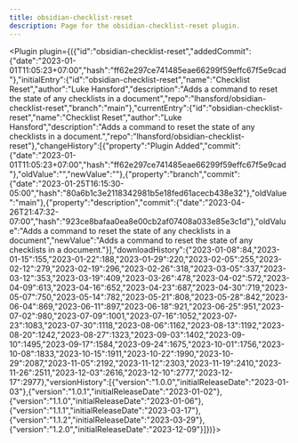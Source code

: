 ---
title: obsidian-checklist-reset
description: Page for the obsidian-checklist-reset plugin.
---


<Plugin plugin={({"id":"obsidian-checklist-reset","addedCommit":{"date":"2023-01-01T11:05:23+07:00","hash":"ff62e297ce741485eae66299f59effc67f5e9cad"},"initialEntry":{"id":"obsidian-checklist-reset","name":"Checklist Reset","author":"Luke Hansford","description":"Adds a command to reset the state of any checklists in a document","repo":"lhansford/obsidian-checklist-reset","branch":"main"},"currentEntry":{"id":"obsidian-checklist-reset","name":"Checklist Reset","author":"Luke Hansford","description":"Adds a command to reset the state of any checklists in a document.","repo":"lhansford/obsidian-checklist-reset"},"changeHistory":[{"property":"Plugin Added","commit":{"date":"2023-01-01T11:05:23+07:00","hash":"ff62e297ce741485eae66299f59effc67f5e9cad"},"oldValue":"","newValue":""},{"property":"branch","commit":{"date":"2023-01-25T16:15:30-05:00","hash":"80a6b1c3e2118342981b5e18fed61acecb438e32"},"oldValue":"main"},{"property":"description","commit":{"date":"2023-04-26T21:47:32-07:00","hash":"923ce8bafaa0ea8e00cb2af07408a033e85e3c1d"},"oldValue":"Adds a command to reset the state of any checklists in a document","newValue":"Adds a command to reset the state of any checklists in a document."}],"downloadHistory":{"2023-01-08":84,"2023-01-15":155,"2023-01-22":188,"2023-01-29":220,"2023-02-05":255,"2023-02-12":279,"2023-02-19":296,"2023-02-26":318,"2023-03-05":337,"2023-03-12":353,"2023-03-19":409,"2023-03-26":478,"2023-04-02":572,"2023-04-09":613,"2023-04-16":652,"2023-04-23":687,"2023-04-30":719,"2023-05-07":750,"2023-05-14":782,"2023-05-21":808,"2023-05-28":842,"2023-06-04":869,"2023-06-11":897,"2023-06-18":921,"2023-06-25":951,"2023-07-02":980,"2023-07-09":1001,"2023-07-16":1052,"2023-07-23":1083,"2023-07-30":1118,"2023-08-06":1162,"2023-08-13":1192,"2023-08-20":1242,"2023-08-27":1323,"2023-09-03":1402,"2023-09-10":1495,"2023-09-17":1584,"2023-09-24":1675,"2023-10-01":1756,"2023-10-08":1833,"2023-10-15":1911,"2023-10-22":1990,"2023-10-29":2087,"2023-11-05":2192,"2023-11-12":2303,"2023-11-19":2410,"2023-11-26":2511,"2023-12-03":2616,"2023-12-10":2777,"2023-12-17":2977},"versionHistory":[{"version":"1.0.0","initialReleaseDate":"2023-01-03"},{"version":"1.0.1","initialReleaseDate":"2023-01-02"},{"version":"1.1.0","initialReleaseDate":"2023-01-06"},{"version":"1.1.1","initialReleaseDate":"2023-03-17"},{"version":"1.1.2","initialReleaseDate":"2023-03-29"},{"version":"1.2.0","initialReleaseDate":"2023-12-09"}]})}></Plugin>